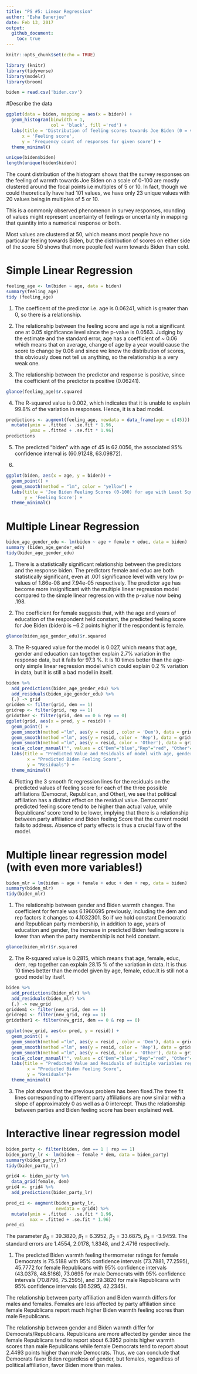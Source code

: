 ```yaml
---
title: "PS #5: Linear Regression"
author: "Esha Banerjee"
date: Feb 13, 2017
output:
  github_document:
    toc: true
---
```


```r
knitr::opts_chunk$set(echo = TRUE)
```

```r
library (knitr)
library(tidyverse)
library(modelr)
library(broom)
```


```r
biden = read.csv('biden.csv')
```


#Describe the data
```r
ggplot(data = biden, mapping = aes(x = biden)) + 
  geom_histogram(binwidth = 1, 
                 col = 'black', fill ='red') + 
  labs(title = 'Distribution of feeling scores towards Joe Biden (0 = very cold, 100 = very warm)',
      x = 'Feeling score',
      y = 'Frequency count of responses for given score') +
  theme_minimal()

unique(biden$biden)
length(unique(biden$biden))
```

The count distribution of the histogram shows that the survey responses on the feeling of warmth towards Joe Biden on a scale of 0-100 are mostly clustered around the focal points i.e multiples of 5 or 10. In fact, though we could theoretically have had 101 values, we have only 23 unique values with 20 values being in multiples of 5 or 10. 

This is a commonly observed phenomenon in survey responses, rounding of values might represent uncertainty of feelings or uncertainty in mapping that quantity into a numerical response or both.

Most values are clustered at 50, which means most people have no particular feeling towards Biden, but the distribution of scores on either side of the score 50 shows that more people feel warm towards Biden than cold. 


# Simple Linear Regression
```r
feeling_age <- lm(biden ~ age, data = biden)
summary(feeling_age)
tidy (feeling_age)
```

1. The coefficent of the predictor i.e. age is 0.06241, which is greater than 0, so there is a relationship. 

2. The relationship between the feeling score and age is not a significant one at 0.05 significance level since the p-value is 0.0563. Judging by the estimate and the standard error, age has a coefficient of ~ 0.06 which means that on average, change of age by a year would cause the score to change by 0.06 and since we know the distribution of scores, this obviously does not tell us anything, so the relationship is a very weak one.

3. The relationship between the predictor and response is positive, since the coefficient of the predictor is positive (0.06241).  
```r
glance(feeling_age)$r.squared
```

4. The R-squared value is 0.002, which indicates that it is unable to explain 99.8% of the variation in responses. Hence, it is a bad model.

```r
predictions <- augment(feeling_age, newdata = data_frame(age = c(45))) %>%
  mutate(ymin = .fitted - .se.fit * 1.96,
         ymax = .fitted + .se.fit * 1.96)
predictions
```
5. The predicted "biden" with age of 45 is 62.0056, the associated 95% confidence interval is (60.91248, 63.09872).

6.

```r
ggplot(biden, aes(x = age, y = biden)) +
  geom_point() +
  geom_smooth(method = "lm", color = "yellow") +
  labs(title = 'Joe Biden Feeling Scores (0-100) for age with Least Squares Regression Line',
       y = 'Feeling Score') +
  theme_minimal()
```



# Multiple Linear Regression

```r
biden_age_gender_edu <- lm(biden ~ age + female + educ, data = biden)
summary (biden_age_gender_edu)
tidy(biden_age_gender_edu)
```

1. There is a statistically significant relationship between the predictors and the response  biden. The predictors female and educ are both statistically significant, even at .001 significance level with very low p-values of 1.86e-08 and 7.94e-05 respectively. The predictor age has become more insignificant with the multiple linear regression model compared to the simple linear regression with the p-value now being .198.

2. The coefficient for female suggests that, with the age and years of education of the respondent held constant, the predicted feeling score for Joe Biden (biden) is ~6.2 points higher if the respondent is female.

```r
glance(biden_age_gender_edu)$r.squared
```
3. The R-squared value for the model is 0.027, which means that age, gender and education can together explain 2.7% variation in the response data, but it fails for 97.3 %. 
It is 10 times better than the age-only simple linear regression model which could explain 0.2 % variation in data, but it is still a bad model in itself.

```r
biden %>%
  add_predictions(biden_age_gender_edu) %>%
  add_residuals(biden_age_gender_edu) %>%
  {.} -> grid
griddem <- filter(grid, dem == 1)
gridrep <- filter(grid, rep == 1)
gridother <- filter(grid, dem == 0 & rep == 0)
ggplot(grid, aes(x = pred, y = resid)) +
  geom_point() +
  geom_smooth(method ="lm", aes(y = resid , color = 'Dem'), data = griddem, size = 1) +
  geom_smooth(method ="lm", aes(y = resid, color = 'Rep'), data = gridrep, size = 1) +
  geom_smooth(method ="lm", aes(y = resid, color = 'Other'), data = gridother, size = 1) +
  scale_colour_manual("", values = c("Dem"="blue","Rep"="red", "Other"="green")) +
  labs(title = "Predicted Value and Residuals of model with age, gender, education",
        x = "Predicted Biden Feeling Score",
        y = "Residuals") +
  theme_minimal()
```


4. Plotting the 3 smooth fit regression lines for the residuals on the predicted values of feeling score for each of the three possible affiliations (Democrat, Republican, and Other), we see that political affiliation has a distinct effect on the residual value. Democrats' predicted feeling score tend to be higher than actual value, while Republicans' score tend to be lower, implying that there is a relationship between party affiliation and Biden feeling Score that the current model fails to address.  Absence of party effects is thus a crucial flaw of the model.

# Multiple linear regression model (with even more variables!) 
```r
biden_mlr = lm(biden ~ age + female + educ + dem + rep, data = biden)
summary(biden_mlr)
tidy(biden_mlr)
```
1. The relationship between gender and Biden warmth changes. The coefficient for female was 6.1960695 previously, including the dem and rep factors it changes to 4.1032301. So if we hold constant Democratic and Republican party membership, in addition to age, years of education and gender, the increase in predicted Biden feeling score is lower than when the party membership is not held constant.

```r
glance(biden_mlr)$r.squared
```


2. The R-squared value is 0.2815, which means that age, female, educ, dem, rep together can explain 28.15 % of the variation in data. It is thus 10 times better than the model given by age, female, educ.It is still not a good model by itself.

```r

biden %>%
  add_predictions(biden_mlr) %>%
  add_residuals(biden_mlr) %>%
  {.} -> new_grid
griddem1 <- filter(new_grid, dem == 1)
gridrep1 <- filter(new_grid, rep == 1)
gridother1 <- filter(new_grid, dem == 0 & rep == 0)

ggplot(new_grid, aes(x= pred, y = resid)) +
  geom_point() +
  geom_smooth(method ="lm", aes(y = resid , color = 'Dem'), data = griddem1, size = 1) +
  geom_smooth(method ="lm", aes(y = resid, color = 'Rep'), data = gridrep1, size = 1) +
  geom_smooth(method ="lm", aes(y = resid, color = 'Other'), data = gridother1, size = 1) +
  scale_colour_manual("", values = c("Dem"="blue","Rep"="red", "Other"="green")) +
  labs(title = "Predicted Value and Residuals of multiple variables regression",
        x = "Predicted Biden Feeling Score",
        y = "Residuals")+
  theme_minimal()

```
3. The plot shows that the previous problem has been fixed.The three fit lines corresponding to different party affiliations are now similar with a slope of approximately 0 as well as a 0 intercept. Thus the relationship between parties and Biden feeling score has been explained well. 

# Interactive linear regression model 

```r
biden_party <- filter(biden, dem == 1 | rep == 1)
biden_party_lr <- lm(biden ~ female * dem, data = biden_party)
summary(biden_party_lr)
tidy(biden_party_lr)

grid4 <- biden_party %>%
  data_grid(female, dem)
grid4 <- grid4 %>%
  add_predictions(biden_party_lr)

pred_ci <- augment(biden_party_lr,
                   newdata = grid4) %>%
  mutate(ymin = .fitted - .se.fit * 1.96,
         max = .fitted + .se.fit * 1.96)
pred_ci
```
The parameter $\beta_0$ = 39.3820, $\beta_1$ = 6.3952, $\beta_2$ = 33.6875, $\beta_3$ = -3.9459. The standard errors are 1.4554, 2.0178, 1.8348, and 2.4716 respectively.

1. The predicted Biden warmth feeling thermometer ratings for female Democrats is 75.5188 with 95% confidence intervals (73.7881, 77.2595), 45.7772 for female Republicans with 95% confidence intervals (43.0378, 48.5166), 73.0695 for male Democrats with 95% confidence intervals (70.8796, 75.2595), and 39.3820 for male Republicans with 95% confidence intervals (36.5295, 42.2345).

The relationship between party affiliation and Biden warmth differs for males and females. Females are less affected by party affiliation since female Republicans report much higher Biden warmth feeling scores than male Republicans. 

The relationship between gender and Biden warmth differ for Democrats/Republicans. Republicans are more affected by gender since the female Republicans tend to report about 6.3952 points higher warmth scores than male Republicans while female Democrats tend to report about 2.4493 points higher than male Democrats. 
Thus, we can conclude that Democrats favor Biden regardless of gender, but females, regardless of political affiliation, favor Biden more than males.